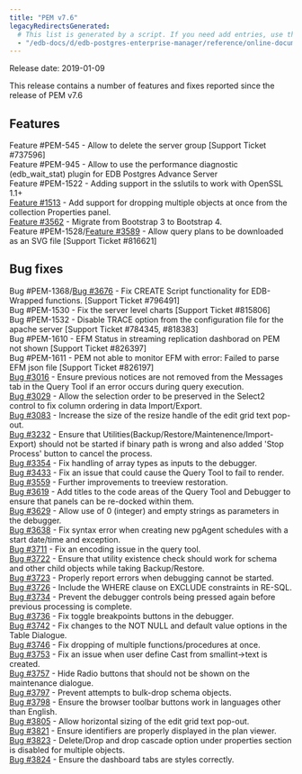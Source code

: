 ```yaml
---
title: "PEM v7.6"
legacyRedirectsGenerated:
  # This list is generated by a script. If you need add entries, use the `legacyRedirects` key.
  - "/edb-docs/d/edb-postgres-enterprise-manager/reference/online-documentation/8.0/pem_release_notes_7_6.html"
---
```


Release date: 2019-01-09

This release contains a number of features and fixes reported since the release of PEM v7.6

## Features

Feature #PEM-545 - Allow to delete the server group \[Support Ticket #737596]  
Feature #PEM-945 - Allow to use the performance diagnostic (edb_wait_stat) plugin for EDB Postgres Advance Server  
Feature #PEM-1522 - Adding support in the sslutils to work with OpenSSL 1.1+  
[Feature #1513](https://redmine.postgresql.org/issues/1513) - Add support for dropping multiple objects at once from the collection Properties panel.  
[Feature #3562](https://redmine.postgresql.org/issues/3562) - Migrate from Bootstrap 3 to Bootstrap 4.  
Feature #PEM-1528/[Feature #3589](https://redmine.postgresql.org/issues/3589) - Allow query plans to be downloaded as an SVG file \[Support Ticket #816621]

## Bug fixes

Bug #PEM-1368/[Bug #3676](https://redmine.postgresql.org/issues/3676) - Fix CREATE Script functionality for EDB-Wrapped functions. \[Support Ticket #796491]  
Bug #PEM-1530 - Fix the server level charts \[Support Ticket #815806]  
Bug #PEM-1532 - Disable TRACE option from the configuration file for the apache server \[Support Ticket #784345, #818383]  
Bug #PEM-1610 - EFM Status in streaming replication dashborad on PEM not shown \[Support Ticket #826397]  
Bug #PEM-1611 - PEM not able to monitor EFM with error: Failed to parse EFM json file \[Support Ticket #826197]  
[Bug #3016](https://redmine.postgresql.org/issues/3016) - Ensure previous notices are not removed from the Messages tab in the Query Tool if an error occurs during query execution.  
[Bug #3029](https://redmine.postgresql.org/issues/3029) - Allow the selection order to be preserved in the Select2 control to fix column ordering in data Import/Export.  
[Bug #3083](https://redmine.postgresql.org/issues/3083) - Increase the size of the resize handle of the edit grid text pop-out.  
[Bug #3232](https://redmine.postgresql.org/issues/3232) - Ensure that Utilities(Backup/Restore/Maintenence/Import-Export) should not be started if binary path is wrong and also added 'Stop Process' button to cancel the process.  
[Bug #3354](https://redmine.postgresql.org/issues/3354) - Fix handling of array types as inputs to the debugger.  
[Bug #3433](https://redmine.postgresql.org/issues/3433) - Fix an issue that could cause the Query Tool to fail to render.  
[Bug #3559](https://redmine.postgresql.org/issues/3559) - Further improvements to treeview restoration.  
[Bug #3619](https://redmine.postgresql.org/issues/3619) - Add titles to the code areas of the Query Tool and Debugger to ensure that panels can be re-docked within them.  
[Bug #3629](https://redmine.postgresql.org/issues/3629) - Allow use of 0 (integer) and empty strings as parameters in the debugger.  
[Bug #3638](https://redmine.postgresql.org/issues/3638) - Fix syntax error when creating new pgAgent schedules with a start date/time and exception.  
[Bug #3711](https://redmine.postgresql.org/issues/3711) - Fix an encoding issue in the query tool.  
[Bug #3722](https://redmine.postgresql.org/issues/3722) - Ensure that utility existence check should work for schema and other child objects while taking Backup/Restore.  
[Bug #3723](https://redmine.postgresql.org/issues/3723) - Properly report errors when debugging cannot be started.  
[Bug #3726](https://redmine.postgresql.org/issues/3726) - Include the WHERE clause on EXCLUDE constraints in RE-SQL.  
[Bug #3734](https://redmine.postgresql.org/issues/3734) - Prevent the debugger controls being pressed again before previous processing is complete.  
[Bug #3736](https://redmine.postgresql.org/issues/3736) - Fix toggle breakpoints buttons in the debugger.  
[Bug #3742](https://redmine.postgresql.org/issues/3742) - Fix changes to the NOT NULL and default value options in the Table Dialogue.  
[Bug #3746](https://redmine.postgresql.org/issues/3746) - Fix dropping of multiple functions/procedures at once.  
[Bug #3753](https://redmine.postgresql.org/issues/3753) - Fix an issue when user define Cast from smallint->text is created.  
[Bug #3757](https://redmine.postgresql.org/issues/3757) - Hide Radio buttons that should not be shown on the maintenance dialogue.  
[Bug #3797](https://redmine.postgresql.org/issues/3797) - Prevent attempts to bulk-drop schema objects.  
[Bug #3798](https://redmine.postgresql.org/issues/3798) - Ensure the browser toolbar buttons work in languages other than English.  
[Bug #3805](https://redmine.postgresql.org/issues/3805) - Allow horizontal sizing of the edit grid text pop-out.  
[Bug #3821](https://redmine.postgresql.org/issues/3821) - Ensure identifiers are properly displayed in the plan viewer.  
[Bug #3823](https://redmine.postgresql.org/issues/3823) - Delete/Drop and drop cascade option under properties section is disabled for multiple objects.  
[Bug #3824](https://redmine.postgresql.org/issues/3824) - Ensure the dashboard tabs are styles correctly.
